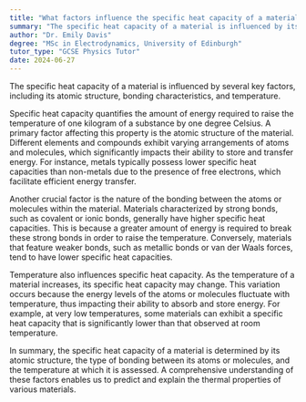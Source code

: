 ```yaml
---
title: "What factors influence the specific heat capacity of a material?"
summary: "The specific heat capacity of a material is influenced by its atomic structure, bonding, and temperature."
author: "Dr. Emily Davis"
degree: "MSc in Electrodynamics, University of Edinburgh"
tutor_type: "GCSE Physics Tutor"
date: 2024-06-27
---
```


The specific heat capacity of a material is influenced by several key factors, including its atomic structure, bonding characteristics, and temperature.

Specific heat capacity quantifies the amount of energy required to raise the temperature of one kilogram of a substance by one degree Celsius. A primary factor affecting this property is the atomic structure of the material. Different elements and compounds exhibit varying arrangements of atoms and molecules, which significantly impacts their ability to store and transfer energy. For instance, metals typically possess lower specific heat capacities than non-metals due to the presence of free electrons, which facilitate efficient energy transfer.

Another crucial factor is the nature of the bonding between the atoms or molecules within the material. Materials characterized by strong bonds, such as covalent or ionic bonds, generally have higher specific heat capacities. This is because a greater amount of energy is required to break these strong bonds in order to raise the temperature. Conversely, materials that feature weaker bonds, such as metallic bonds or van der Waals forces, tend to have lower specific heat capacities.

Temperature also influences specific heat capacity. As the temperature of a material increases, its specific heat capacity may change. This variation occurs because the energy levels of the atoms or molecules fluctuate with temperature, thus impacting their ability to absorb and store energy. For example, at very low temperatures, some materials can exhibit a specific heat capacity that is significantly lower than that observed at room temperature.

In summary, the specific heat capacity of a material is determined by its atomic structure, the type of bonding between its atoms or molecules, and the temperature at which it is assessed. A comprehensive understanding of these factors enables us to predict and explain the thermal properties of various materials.
    